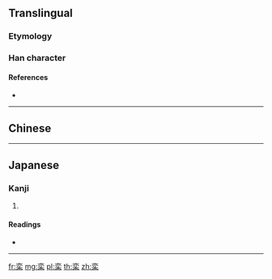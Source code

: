 {{character info/new}}
{{also|欒}}
==Translingual==

===Etymology===
{{Han simp|欒|f=䜌|t=亦}}

===Han character===
{{Han char|rn=75|rad=木|as=06|sn=10|four=|canj=YCD|ids=⿱亦木}}

====References====
* {{Han ref|kx=0524.130|dkj=14751|dj=0913.010|hdz=21205.030|uh=683E|ud=26686}}

----

==Chinese==
{{zh-see|欒}}
----
==Japanese==

===Kanji===
{{ja-kanji|grade=|rs=木19|style=s|kyu=欒}}

# {{defn|lang=ja|sort=木06}}

====Readings====
* {{ja-readings|on=[[らん]] (ran)|kun=[[おうち]] (ouchi), [[ひじき]] (hijiki), [[まどか]] (madoka)}}

----
[[fr:栾]]
[[mg:栾]]
[[pl:栾]]
[[th:栾]]
[[zh:栾]]